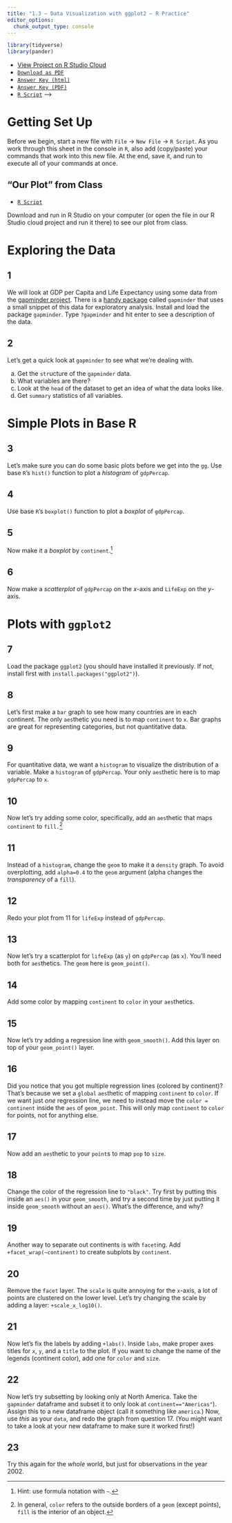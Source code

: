 ```yaml
---
title: "1.3 — Data Visualization with ggplot2 — R Practice"
editor_options: 
  chunk_output_type: console
---
```


```r
library(tidyverse)
library(pander)
```

- [<i class="fas fa-cloud"></i> View Project on R Studio Cloud](https://rstudio.cloud/spaces/83147/project/1539899)
- [<i class="fas fa-file-pdf"></i> `Download as PDF`](/r/1.3-r-practice.pdf)
- [<i class="fas fa-external-link-square-alt"></i> `Answer Key (html)`](/r/1.3-r-practice-answers.html)
- [<i class="fas fa-file-pdf"></i> `Answer Key (PDF)`](/r/1.3-r-practice-answers-pdf.pdf)
- [<i class="fas fa-registered"></i> `R Script`](/r/1.3-r-practice-answers.R) -->

# Getting Set Up

Before we begin, start a new file with `File` $\rightarrow$ `New File` $\rightarrow$ `R Script`. As you work through this sheet in the console in `R`, also add (copy/paste) your commands that work into this new file. At the end, save it, and run to execute all of your commands at once.

## “Our Plot” from Class

- [<i class="fas fa-registered"></i> `R Script`](/r/plot-from-class.R) 

Download and run in R Studio on your computer (or open the file in our R Studio cloud project and run it there) to see our plot from class.

# Exploring the Data

## 1

We will look at GDP per Capita and Life Expectancy using some data from the [gapminder project](http://gapminder.org). There is a [handy package](https://github.com/jennybc/gapminder) called `gapminder` that uses a small snippet of this data for exploratory analysis. Install and load the package `gapminder`. Type `?gapminder` and hit enter to see a description of the data.

## 2

Let's get a quick look at `gapminder` to see what we're dealing with. 

a. Get the `str`ucture of the `gapminder` data. 
b. What variables are there?
c. Look at the `head` of the dataset to get an idea of what the data looks like. 
d. Get `summary` statistics of all variables. 

# Simple Plots in Base R

## 3

Let's make sure you can do some basic plots before we get into the `gg`. Use base `R`'s `hist()` function to plot a *histogram* of `gdpPercap`.

## 4

Use base `R`'s `boxplot()` function to plot a *boxplot* of `gdpPercap`.

## 5

Now make it a *boxplot* by `continent`.^[Hint: use formula notation with `~`.]

## 6

Now make a *scatterplot* of `gdpPercap` on the $x$-axis and `LifeExp` on the $y$-axis.

# Plots with `ggplot2`

## 7

Load the package `ggplot2` (you should have installed it previously. If not, install first with `install.packages("ggplot2")`).

## 8

Let's first make a `bar` graph to see how many countries are in each continent. The only `aes`thetic you need is to map `continent` to `x`. Bar graphs are great for representing categories, but not quantitative data.

## 9

For quantitative data, we want a `histogram` to visualize the distribution of a variable. Make a `histogram` of `gdpPercap`. Your only `aes`thetic here is to map `gdpPercap` to `x`.

## 10

Now let's try adding some color, specifically, add an `aes`thetic that maps `continent` to `fill.`^[In general, `color` refers to the outside borders of a `geom` (except points), `fill` is the interior of an object.] 

## 11

Instead of a `histogram`, change the `geom` to make it a `density` graph. To avoid overplotting, add `alpha=0.4` to the `geom` argument (alpha changes the *transparency* of a `fill`).

## 12

Redo your plot from 11 for `lifeExp` instead of `gdpPercap`.

## 13

Now let's try a scatterplot for `lifeExp` (as `y`) on `gdpPercap` (as `x`). You'll need both for `aes`thetics. The `geom` here is `geom_point()`.

## 14

Add some color by mapping `continent` to `color` in your `aes`thetics.

## 15

Now let's try adding a regression line with `geom_smooth()`. Add this layer on top of your `geom_point()` layer.

## 16

Did you notice that you got multiple regression lines (colored by continent)? That's because we set a `global` `aes`thetic of mapping `continent` to `color`. If we want just *one* regression line, we need to instead move the `color = continent` inside the `aes` of `geom_point`. This will only map `continent` to `color` for points, not for anything else.

## 17

Now add an `aes`thetic to your `point`s to map `pop` to `size`. 

## 18

Change the color of the regression line to `"black"`. Try first by putting this inside an `aes()` in your `geom_smooth`, and try a second time by just putting it inside `geom_smooth` without an `aes()`. What's the difference, and why? 

## 19

Another way to separate out continents is with `facet`ing. Add `+facet_wrap(~continent)` to create subplots by `continent`.

## 20

Remove the `facet` layer. The `scale` is quite annoying for the `x`-axis, a lot of points are clustered on the lower level. Let's try changing the scale by adding a layer: `+scale_x_log10()`.

## 21

Now let's fix the labels by adding `+labs()`. Inside `labs`, make proper axes titles for `x`, `y`, and a `title` to the plot. If you want to change the name of the legends (continent color), add one for `color` and `size`.

## 22

Now let's try subsetting by looking only at North America. Take the `gapminder` dataframe and subset it to only look at `continent=="Americas"`). Assign this to a new dataframe object (call it something like `america`.) Now, use *this* as your `data`, and redo the graph from question 17. (You might want to take a look at your new dataframe to make sure it worked first!) 

## 23

Try this again for the *whole* world, but just for observations in the year 2002. 